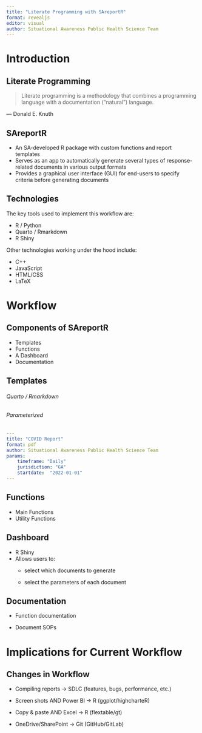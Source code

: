 ```yaml
---
title: "Literate Programming with SAreportR"
format: revealjs
editor: visual
author: Situational Awareness Public Health Science Team
---
```


# Introduction

## Literate Programming

> Literate programming is a methodology that combines a programming language with a documentation ("natural") language.

--- Donald E. Knuth

## SAreportR

-   An SA-developed R package with custom functions and report templates
-   Serves as an app to automatically generate several types of response-related documents in various output formats
-   Provides a graphical user interface (GUI) for end-users to specify criteria before generating documents

## Technologies

The key tools used to implement this workflow are:

-   R / Python
-   Quarto / Rmarkdown
-   R Shiny

Other technologies working under the hood include:

-   C++
-   JavaScript
-   HTML/CSS
-   LaTeX

# Workflow

## Components of SAreportR

-   Templates
-   Functions
-   A Dashboard
-   Documentation

## Templates

::: panel-tabset
###### Quarto / Rmarkdown

###### Parameterized

``` yaml
---
title: "COVID Report"
format: pdf
author: Situational Awareness Public Health Science Team
params:
    timeframe: "Daily"
    jurisdiction: "GA"
    startdate:  "2022-01-01"
---
```
:::

## Functions

-   Main Functions
-   Utility Functions

## Dashboard

-   R Shiny
-   Allows users to:
    -   select which documents to generate

    -   select the parameters of each document

## Documentation

-   Function documentation

-   Document SOPs

# Implications for Current Workflow

## Changes in Workflow

-   Compiling reports -\> SDLC (features, bugs, performance, etc.)

-   Screen shots AND Power BI -\> R (ggplot/highcharteR)

-   Copy & paste AND Excel -\> R (flextable/gt)

-   OneDrive/SharePoint -\> Git (GitHub/GitLab)
